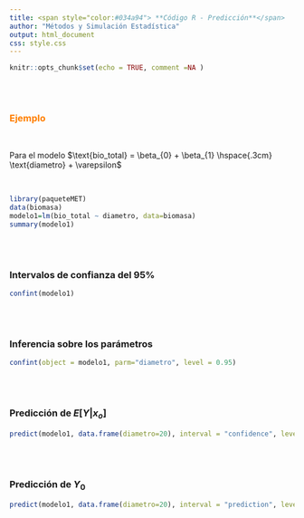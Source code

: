 ```yaml
---
title: <span style="color:#034a94"> **Código R - Predicción**</span>
author: "Métodos y Simulación Estadística"
output: html_document
css: style.css
---
```


```r
knitr::opts_chunk$set(echo = TRUE, comment =NA )
```


</br></br>

### <span style="color:#FF7F00">**Ejemplo**</span> 

</br>


Para el modelo $\text{bio_total} = \beta_{0} + \beta_{1} \hspace{.3cm} \text{diametro} + \varepsilon$

</br>

```r
library(paqueteMET)
data(biomasa)
modelo1=lm(bio_total ~ diametro, data=biomasa)
summary(modelo1)
```

</br></br>

### **Intervalos de confianza del 95%**

```r
confint(modelo1)
```

</br></br>

### **Inferencia sobre los parámetros**

```r
confint(object = modelo1, parm="diametro", level = 0.95)
```

</br></br>

### **Predicción de $E[Y|x_{o}]$**

```r
predict(modelo1, data.frame(diametro=20), interval = "confidence", level = 0.95)
```

</br></br>

### **Predicción de  $Y_{0}$**


```r
predict(modelo1, data.frame(diametro=20), interval = "prediction", level = 0.95)
```
